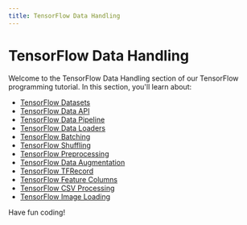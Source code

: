 ```yaml
---
title: TensorFlow Data Handling
---
```


# TensorFlow Data Handling

Welcome to the TensorFlow Data Handling section of our TensorFlow programming tutorial. In this section, you'll learn about:

- [TensorFlow Datasets](./0-tensorflow-datasets.mdx)
- [TensorFlow Data API](./1-tensorflow-data-api.mdx)
- [TensorFlow Data Pipeline](./2-tensorflow-data-pipeline.mdx)
- [TensorFlow Data Loaders](./3-tensorflow-data-loaders.mdx)
- [TensorFlow Batching](./4-tensorflow-batching.mdx)
- [TensorFlow Shuffling](./5-tensorflow-shuffling.mdx)
- [TensorFlow Preprocessing](./6-tensorflow-preprocessing.mdx)
- [TensorFlow Data Augmentation](./7-tensorflow-data-augmentation.mdx)
- [TensorFlow TFRecord](./8-tensorflow-tfrecord.mdx)
- [TensorFlow Feature Columns](./9-tensorflow-feature-columns.mdx)
- [TensorFlow CSV Processing](./10-tensorflow-csv-processing.mdx)
- [TensorFlow Image Loading](./11-tensorflow-image-loading.mdx)

Have fun coding!